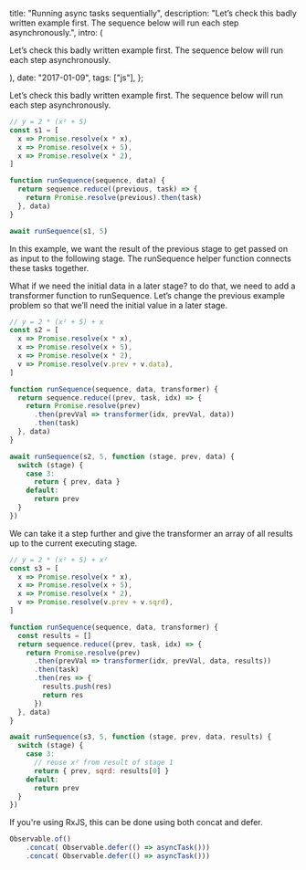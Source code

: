 


  title: "Running async tasks sequentially",
  description: "Let’s check this badly written example first. The sequence below will run each step asynchronously.",
  intro: (
    <section>
      <p>Let’s check this badly written example first. The sequence below will run each step asynchronously.</p>
    </section>
  ),
  date: "2017-01-09",
  tags: ["js"],
};


Let’s check this badly written example first. The sequence below will run each step asynchronously.

```js
// y = 2 * (x² + 5)
const s1 = [
  x => Promise.resolve(x * x),
  x => Promise.resolve(x + 5),
  x => Promise.resolve(x * 2),
]

function runSequence(sequence, data) {
  return sequence.reduce((previous, task) => {
    return Promise.resolve(previous).then(task)
  }, data)
}

await runSequence(s1, 5)
```

In this example, we want the result of the previous stage to get passed on as input to the following stage. The runSequence helper function connects these tasks together.

What if we need the initial data in a later stage? to do that, we need to add a transformer function to runSequence. Let’s change the previous example problem so that we’ll need the initial value in a later stage.

```js
// y = 2 * (x² + 5) + x
const s2 = [
  x => Promise.resolve(x * x),
  x => Promise.resolve(x + 5),
  x => Promise.resolve(x * 2),
  v => Promise.resolve(v.prev + v.data),
]

function runSequence(sequence, data, transformer) {
  return sequence.reduce((prev, task, idx) => {
    return Promise.resolve(prev)
      .then(prevVal => transformer(idx, prevVal, data))
      .then(task)
  }, data)
}

await runSequence(s2, 5, function (stage, prev, data) {
  switch (stage) {
    case 3:
      return { prev, data }
    default:
      return prev
  }
})
```

We can take it a step further and give the transformer an array of all results up to the current executing stage.

```js
// y = 2 * (x² + 5) + x²
const s3 = [
  x => Promise.resolve(x * x),
  x => Promise.resolve(x + 5),
  x => Promise.resolve(x * 2),
  v => Promise.resolve(v.prev + v.sqrd),
]

function runSequence(sequence, data, transformer) {
  const results = []
  return sequence.reduce((prev, task, idx) => {
    return Promise.resolve(prev)
      .then(prevVal => transformer(idx, prevVal, data, results))
      .then(task)
      .then(res => {
        results.push(res)
        return res
      })
  }, data)
}

await runSequence(s3, 5, function (stage, prev, data, results) {
  switch (stage) {
    case 3:
      // reuse x² from result of stage 1
      return { prev, sqrd: results[0] }
    default:
      return prev
  }
})
```

If you're using RxJS, this can be done using both concat and defer.

```js
Observable.of()
    .concat( Observable.defer(() => asyncTask()))
    .concat( Observable.defer(() => asyncTask()))
```
